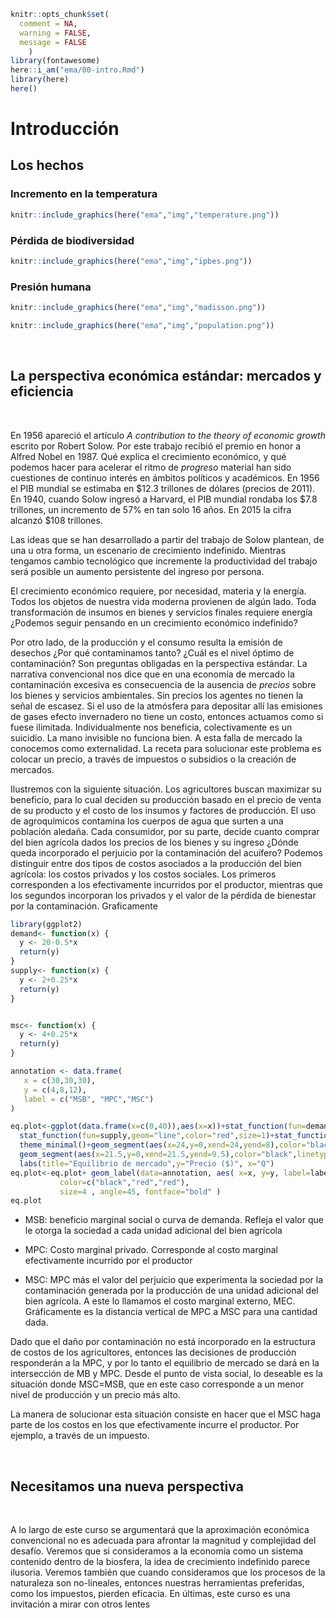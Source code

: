 ```r
knitr::opts_chunk$set(
  comment = NA, 
  warning = FALSE, 
  message = FALSE
    )
library(fontawesome)
here::i_am("ema/00-intro.Rmd")
library(here)
here()
```

# Introducción {-}

## Los hechos 

### Incremento en la temperatura



```r
knitr::include_graphics(here("ema","img","temperature.png"))
```




### Pérdida de biodiversidad



```r
knitr::include_graphics(here("ema","img","ipbes.png"))
```



### Presión humana



```r
knitr::include_graphics(here("ema","img","madisson.png"))
```



```r
knitr::include_graphics(here("ema","img","population.png"))
```



<br/>

## La perspectiva económica estándar: mercados y eficiencia

<br/>

En 1956 apareció el artículo *A contribution to the theory of economic growth* escrito por Robert Solow. Por este trabajo recibió el premio en honor a Alfred Nobel en 1987. Qué explica el crecimiento económico, y qué podemos hacer para acelerar el ritmo de *progreso* material han sido cuestiones de continuo interés en ámbitos políticos y académicos. En 1956 el PIB mundial se estimaba en \$12.3 trillones de dólares (precios de 2011). En 1940, cuando Solow ingresó a Harvard, el PIB mundial rondaba los \$7.8 trillones, un incremento de 57% en tan solo 16 años. En 2015 la cifra alcanzó $108 trillones. 

Las ideas que se han desarrollado a partir del trabajo de Solow plantean, de una u otra forma, un escenario de crecimiento indefinido. Mientras tengamos cambio tecnológico que incremente la productividad del trabajo será posible un aumento persistente del ingreso por persona. 

El crecimiento económico requiere, por necesidad, materia y la energía. Todos los objetos de nuestra vida moderna provienen de algún lado. Toda transformación de insumos en bienes y servicios finales requiere energía ¿Podemos seguir pensando en un crecimiento económico indefinido?

Por otro lado, de la producción y el consumo resulta la emisión de desechos ¿Por qué contaminamos tanto? ¿Cuál es el nivel óptimo de contaminación? Son preguntas obligadas en la perspectiva estándar. La narrativa convencional nos dice que en una economía de mercado la contaminación excesiva es consecuencia de la ausencia de *precios* sobre los bienes y servicios ambientales. Sin precios los agentes no tienen la señal de escasez. Si el uso de la atmósfera para depositar allí las emisiones de gases efecto invernadero no tiene un costo, entonces actuamos como si fuese ilimitada. Individualmente nos beneficia, colectivamente es un suicidio. La mano invisible no funciona bien. A esta falla de mercado la conocemos como externalidad. La receta para solucionar este problema es colocar un precio, a través de impuestos o subsidios o la creación de mercados. 

Ilustremos con la siguiente situación. Los agricultores buscan maximizar su beneficio, para lo cual deciden su producción basado en el precio de venta de su producto y el costo de los insumos y factores de producción. El uso de agroquímicos contamina los cuerpos de agua que surten a una población aledaña. Cada consumidor, por su parte, decide cuanto comprar del bien agrícola dados los precios de los bienes y su ingreso ¿Dónde queda incorporado el perjuicio por la contaminación del acuífero? Podemos distinguir entre dos tipos de costos asociados a la producción del bien agrícola: los costos privados y los costos sociales. Los primeros corresponden a los efectivamente incurridos por el productor, mientras que los segundos incorporan los privados y el valor de la pérdida de bienestar por la contaminación. Graficamente



```r
library(ggplot2)
demand<- function(x) {
  y <- 20-0.5*x
  return(y)
}
supply<- function(x) {
  y <- 2+0.25*x
  return(y)
}


msc<- function(x) {
  y <- 4+0.25*x
  return(y)
}

annotation <- data.frame(
   x = c(30,30,30),
   y = c(4,8,12),
   label = c("MSB", "MPC","MSC")
)

eq.plot<-ggplot(data.frame(x=c(0,40)),aes(x=x))+stat_function(fun=demand,geom="line",size=1)+
  stat_function(fun=supply,geom="line",color="red",size=1)+stat_function(fun=msc,geom="line",color="red",size=1,linetype=4)+
  theme_minimal()+geom_segment(aes(x=24,y=0,xend=24,yend=8),color="black",linetype=4)+geom_segment(aes(x=0,y=8,xend=24,yend=8),color="black",linetype=4)+
  geom_segment(aes(x=21.5,y=0,xend=21.5,yend=9.5),color="black",linetype=4)+geom_segment(aes(x=0,y=9.5,xend=21.5,yend=9.5),color="black",linetype=4)+
  labs(title="Equilibrio de mercado",y="Precio ($)", x="Q")
eq.plot<-eq.plot+ geom_label(data=annotation, aes( x=x, y=y, label=label),
           color=c("black","red","red"), 
           size=4 , angle=45, fontface="bold" )
eq.plot


```



- MSB: beneficio marginal social o curva de demanda. Refleja el valor que le otorga la sociedad a cada unidad adicional del bien agrícola

- MPC: Costo marginal privado. Corresponde al costo marginal efectivamente incurrido por el productor

- MSC: MPC más el valor del perjuicio que experimenta la sociedad por la contaminación generada por la producción de una unidad adicional del bien agrícola. A este lo llamamos el costo marginal externo, MEC. Gráficamente es la distancia vertical de MPC a MSC para una cantidad dada.

Dado que el daño por contaminación no está incorporado en la estructura de costos de los agricultores, entonces las decisiones de producción responderán a la MPC, y por lo tanto el equilibrio de mercado se dará en la intersección de MB y MPC. Desde el punto de vista social, lo deseable es la situación donde MSC=MSB, que en este caso corresponde a un menor nivel de producción y un precio más alto. 

La manera de solucionar esta situación consiste en hacer que el MSC haga parte de los costos en los que efectivamente incurre el productor. Por ejemplo, a través de un impuesto. 

<br/>

## Necesitamos una nueva perspectiva

<br/>

A lo largo de este curso se argumentará que la aproximación económica convencional no es adecuada para afrontar la magnitud y complejidad del desafío. Veremos que si consideramos a la economía como un sistema contenido dentro de la biosfera, la idea de crecimiento indefinido parece ilusoria. Veremos también que cuando consideramos que los procesos de la naturaleza son no-lineales, entonces nuestras herramientas preferidas, como los impuestos, pierden eficacia. En últimas, este curso es una invitación a mirar con otros lentes

 


